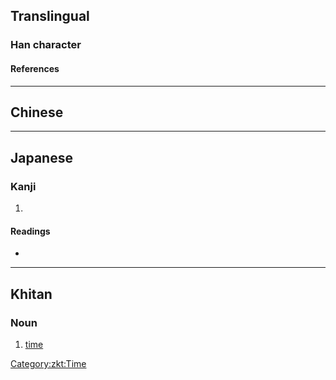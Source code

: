{{character info}}
==Translingual==

===Han character===
{{Han char|rn=41|rad=寸|as=05|sn=8|four=|canj=SRDI|ids=⿰叵寸}}

====References====
{{Han ref|kx=0294.050|dkj=07422|dj=0581.190|hdz=10504.080|uh=5C00}}

----

==Chinese==
{{zh-see|叵}}

----

==Japanese==

===Kanji===
{{ja-kanji|grade=|rs=寸05}}

# {{rfdef|ja|sort=寸05}}

====Readings====
* {{ja-readings|on=[[は]] (ha)|kun=[[できぬ]] (dekinu)}}

----

==Khitan==

===Noun===
{{head|zkt|noun|tr=po}}

# [[time]]

[[Category:zkt:Time]]